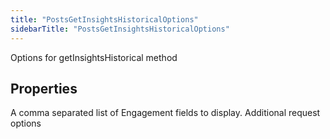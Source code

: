 ```yaml
---
title: "PostsGetInsightsHistoricalOptions"
sidebarTitle: "PostsGetInsightsHistoricalOptions"
---
```


Options for getInsightsHistorical method

## Properties

<ParamField name="engagementfields" type="any[]">
A comma separated list of Engagement fields to display.
</ParamField>





<ParamField name="requestOptions" type="[RequestOptions](/xdks/typescript/reference/interfaces/RequestOptions)">
Additional request options
</ParamField>



